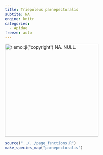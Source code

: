 ```yaml
---
title: Triepoleus paenepectoralis
subtite: NA
engine: knitr
categories:
  - Apidae
freeze: auto
---
```

[![`r emo::ji("copyright")` NA. NULL.](/files/no_bee.png){height=300}](NA)

```r
source("../../page_functions.R")
make_species_map("paenepectoralis")
```
